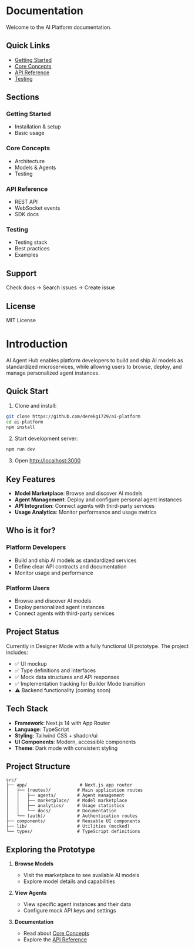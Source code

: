 # Documentation

Welcome to the AI Platform documentation.

## Quick Links
- [Getting Started](/docs/getting-started)
- [Core Concepts](/docs/core-concepts)
- [API Reference](/docs/api-reference)
- [Testing](/docs/core-concepts/testing)

## Sections

### Getting Started
- Installation & setup
- Basic usage

### Core Concepts
- Architecture
- Models & Agents
- Testing

### API Reference
- REST API
- WebSocket events
- SDK docs

### Testing
- Testing stack
- Best practices
- Examples

## Support
Check docs → Search issues → Create issue

## License
MIT License

# Introduction

AI Agent Hub enables platform developers to build and ship AI models as standardized microservices, while allowing users to browse, deploy, and manage personalized agent instances.

## Quick Start

1. Clone and install:
```bash
git clone https://github.com/derekg1729/ai-platform
cd ai-platform
npm install
```

2. Start development server:
```bash
npm run dev
```

3. Open [http://localhost:3000](http://localhost:3000)

## Key Features

- **Model Marketplace**: Browse and discover AI models
- **Agent Management**: Deploy and configure personal agent instances
- **API Integration**: Connect agents with third-party services
- **Usage Analytics**: Monitor performance and usage metrics

## Who is it for?

### Platform Developers
- Build and ship AI models as standardized services
- Define clear API contracts and documentation
- Monitor usage and performance

### Platform Users
- Browse and discover AI models
- Deploy personalized agent instances
- Connect agents with third-party services

## Project Status

Currently in Designer Mode with a fully functional UI prototype. The project includes:

- ✅ UI mockup
- ✅ Type definitions and interfaces
- ✅ Mock data structures and API responses
- ✅ Implementation tracking for Builder Mode transition
- ⚠️ Backend functionality (coming soon)

## Tech Stack

- **Framework**: Next.js 14 with App Router
- **Language**: TypeScript
- **Styling**: Tailwind CSS + shadcn/ui
- **UI Components**: Modern, accessible components
- **Theme**: Dark mode with consistent styling

## Project Structure

```
src/
├── app/                    # Next.js app router
│   ├── (routes)/          # Main application routes
│   │   ├── agents/        # Agent management
│   │   ├── marketplace/   # Model marketplace
│   │   ├── analytics/     # Usage statistics
│   │   └── docs/          # Documentation
│   └── (auth)/            # Authentication routes
├── components/            # Reusable UI components
├── lib/                   # Utilities (mocked)
└── types/                 # TypeScript definitions
```

## Exploring the Prototype

1. **Browse Models**
   - Visit the marketplace to see available AI models
   - Explore model details and capabilities

2. **View Agents**
   - View specific agent instances and their data
   - Configure mock API keys and settings

3. **Documentation**
   - Read about [Core Concepts](/docs/core-concepts)
   - Explore the [API Reference](/docs/api-reference)
